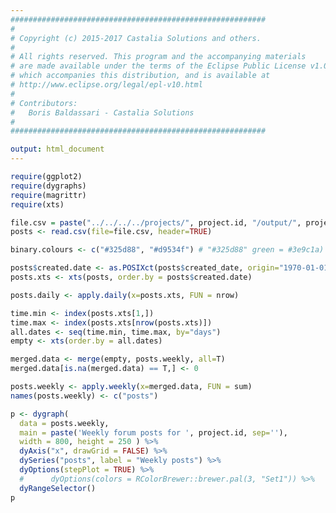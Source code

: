 ```yaml
---
#########################################################
#
# Copyright (c) 2015-2017 Castalia Solutions and others.
#
# All rights reserved. This program and the accompanying materials
# are made available under the terms of the Eclipse Public License v1.0
# which accompanies this distribution, and is available at
# http://www.eclipse.org/legal/epl-v10.html
#
# Contributors:
#   Boris Baldassari - Castalia Solutions
#
#########################################################

output: html_document
---
```


```r

require(ggplot2)
require(dygraphs)
require(magrittr)
require(xts)

file.csv = paste("../../../../projects/", project.id, "/output/", project.id, '_eclipse_forums_posts.csv', sep="")
posts <- read.csv(file=file.csv, header=TRUE)

binary.colours <- c("#325d88", "#d9534f") # "#325d88" green = #3e9c1a)

posts$created.date <- as.POSIXct(posts$created_date, origin="1970-01-01")
posts.xts <- xts(posts, order.by = posts$created.date)

posts.daily <- apply.daily(x=posts.xts, FUN = nrow)

time.min <- index(posts.xts[1,])
time.max <- index(posts.xts[nrow(posts.xts)])
all.dates <- seq(time.min, time.max, by="days")
empty <- xts(order.by = all.dates)

merged.data <- merge(empty, posts.weekly, all=T)
merged.data[is.na(merged.data) == T,] <- 0

posts.weekly <- apply.weekly(x=merged.data, FUN = sum)
names(posts.weekly) <- c("posts")

p <- dygraph(
  data = posts.weekly,
  main = paste('Weekly forum posts for ', project.id, sep=''),
  width = 800, height = 250 ) %>%
  dyAxis("x", drawGrid = FALSE) %>%
  dySeries("posts", label = "Weekly posts") %>%
  dyOptions(stepPlot = TRUE) %>%
  #      dyOptions(colors = RColorBrewer::brewer.pal(3, "Set1")) %>%
  dyRangeSelector()
p

```
